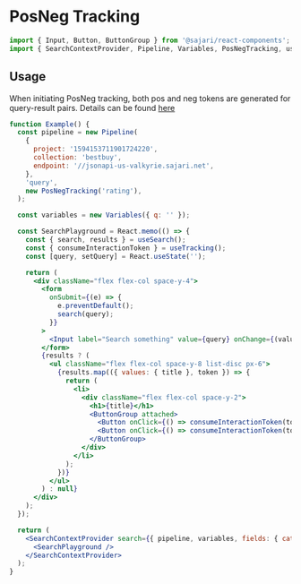 
<SEO
  title="PosNeg Tracking"
  description="PosNeg tracking refers to the recording of variably weighted user interactions with search results."
/>

# PosNeg Tracking

```js
import { Input, Button, ButtonGroup } from '@sajari/react-components';
import { SearchContextProvider, Pipeline, Variables, PosNegTracking, useTracking } from '@sajari/react-hooks';
```

## Usage

When initiating PosNeg tracking, both pos and neg tokens are generated for query-result pairs. Details can be found [here](https://www.sajari.com/docs/user-guide/analytics/posneg-tracking/)

```jsx
function Example() {
  const pipeline = new Pipeline(
    {
      project: '1594153711901724220',
      collection: 'bestbuy',
      endpoint: '//jsonapi-us-valkyrie.sajari.net',
    },
    'query',
    new PosNegTracking('rating'),
  );

  const variables = new Variables({ q: '' });

  const SearchPlayground = React.memo(() => {
    const { search, results } = useSearch();
    const { consumeInteractionToken } = useTracking();
    const [query, setQuery] = React.useState('');

    return (
      <div className="flex flex-col space-y-4">
        <form
          onSubmit={(e) => {
            e.preventDefault();
            search(query);
          }}
        >
          <Input label="Search something" value={query} onChange={(value) => setQuery(value)} />
        </form>
        {results ? (
          <ul className="flex flex-col space-y-8 list-disc px-6">
            {results.map(({ values: { title }, token }) => {
              return (
                <li>
                  <div className="flex flex-col space-y-2">
                    <h1>{title}</h1>
                    <ButtonGroup attached>
                      <Button onClick={() => consumeInteractionToken(token.neg, 'downvote', 1)}>Negative action</Button>
                      <Button onClick={() => consumeInteractionToken(token.pos, 'downvote', 1)}>Positive action</Button>
                    </ButtonGroup>
                  </div>
                </li>
              );
            })}
          </ul>
        ) : null}
      </div>
    );
  });

  return (
    <SearchContextProvider search={{ pipeline, variables, fields: { category: 'brand', title: 'name' } }}>
      <SearchPlayground />
    </SearchContextProvider>
  );
}
```
